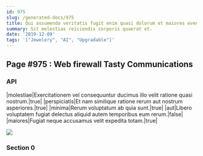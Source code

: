 ```yaml
---
id: 975
slug: /generated-docs/975
title: Qui assumenda veritatis fugit enim quasi dolorum et maiores eveniet.
summary: Sit molestias reiciendis corporis quaerat et.
date: '2019-12-09'
tags: '["Jewelery", "AI", "Upgradable"]'
---
```



## Page #975 : Web firewall Tasty Communications
### API

|molestiae|Exercitationem vel consequuntur ducimus illo velit ratione quasi nostrum.|true|
|perspiciatis|Et nam similique ratione rerum aut nostrum asperiores.|true|
|minima|Rerum voluptatum ab quia sunt.|true|
|aut|Libero voluptatem fugiat delectus aliquid autem temporibus eum rerum.|false|
|maiores|Fugiat neque accusamus velit expedita totam.|true|


![](/assets/cats-3.jpg)



### Section 0

